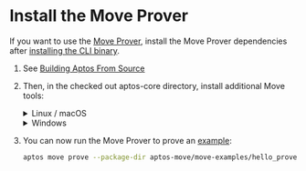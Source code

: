 
# Install the Move Prover

If you want to use the [Move Prover](../../move/prover/index.mdx), install the Move Prover dependencies after [installing the CLI binary](.).

1. See [Building Aptos From Source](../../guides/building-from-source.mdx)

2. Then, in the checked out aptos-core directory, install additional Move tools:
   <details>
   <summary>Linux / macOS</summary>

   1. Open a Terminal session.
   2. Run the dev setup script to prepare your environment: `./scripts/dev_setup.sh -yp`
   3. Update your current shell environment: `source ~/.profile`

   <Callout type="info" emoji="ℹ️">
   `dev_setup.sh -p` updates your `~./profile` with environment variables to support the installed Move Prover tools. You may need to set `.bash_profile` or `.zprofile` or other setup files for your shell.
   </Callout>

   </details>
   <details>
   <summary>Windows</summary>

   1. Open a PowerShell terminal as an administrator.
   2. Run the dev setup script to prepare your environment: `PowerShell -ExecutionPolicy Bypass -File ./scripts/windows_dev_setup.ps1 -y`

   </details>

3. You can now run the Move Prover to prove an [example](https://github.com/aptos-labs/aptos-core/tree/main/aptos-move/move-examples/hello_prover):
   ```bash
   aptos move prove --package-dir aptos-move/move-examples/hello_prover/
   ```
